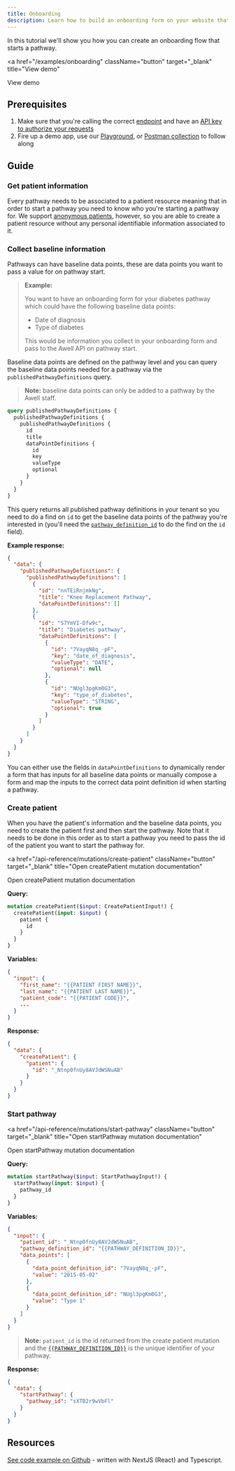 ```yaml
---
title: Onboarding
description: Learn how to build an onboarding form on your website that starts a pathway for a patient
---
```


In this tutorial we'll show you how you can create an onboarding flow that starts a pathway.

<a
  href="/examples/onboarding"
  className="button"
  target="_blank"
  title="View demo"
>
  View demo
</a>

## Prerequisites

1. Make sure that you're calling the correct [endpoint](/api-reference/overview/endpoints) and have an [API key to authorize your requests](/api-reference/overview/authorization)
2. Fire up a demo app, use our [Playground](/api-reference/overview/playground), or [Postman collection](https://documenter.getpostman.com/view/19166134/UVXnGEJb) to follow along

## Guide

### Get patient information

Every pathway needs to be associated to a patient resource meaning that in order to start a pathway you need to know who you're starting a pathway for. We support [anonymous patients](/api-reference/mutations/create-patient#support-for-anonymous-patients), however, so you are able to create a patient resource without any personal identifiable information associated to it.

### Collect baseline information

Pathways can have baseline data points, these are data points you want to pass a value for on pathway start.

> **Example:**
>
> You want to have an onboarding form for your diabetes pathway which could have the following baseline data points:
>
> - Date of diagnosis
> - Type of diabetes
>
> This would be information you collect in your onboarding form and pass to the Awell API on pathway start.

Baseline data points are defined on the pathway level and you can query the baseline data points needed for a pathway via the `publishedPathwayDefinitions` query.

> **Note:** baseline data points can only be added to a pathway by the Awell staff.

```graphql
query publishedPathwayDefinitions {
  publishedPathwayDefinitions {
    publishedPathwayDefinitions {
      id
      title
      dataPointDefinitions {
        id
        key
        valueType
        optional
      }
    }
  }
}
```

This query returns all published pathway definitions in your tenant so you need to do a find on `id` to get the baseline data points of the pathway you're interested in (you'll need the [`pathway_definition_id`](/docs/getting-started/concepts-and-terminology#pathway-definition-id) to do the find on the `id ` field).

**Example response:**

```json
{
  "data": {
    "publishedPathwayDefinitions": {
      "publishedPathwayDefinitions": [
        {
          "id": "nnTEiRnjmkNg",
          "title": "Knee Replacement Pathway",
          "dataPointDefinitions": []
        },
        {
          "id": "S7YmVI-Dfw9c",
          "title": "Diabetes pathway",
          "dataPointDefinitions": [
            {
              "id": "7VayqN8q_-pF",
              "key": "date_of_diagnosis",
              "valueType": "DATE",
              "optional": null
            },
            {
              "id": "NUgl3pgKm0G3",
              "key": "type_of_diabetes",
              "valueType": "STRING",
              "optional": true
            }
          ]
        }
      ]
    }
  }
}
```

You can either use the fields in `dataPointDefinitions` to dynamically render a form that has inputs for all baseline data points or manually compose a form and map the inputs to the correct data point definition id when starting a pathway.

### Create patient

When you have the patient's information and the baseline data points, you need to create the patient first and then start the pathway. Note that it needs to be done in this order as to start a pathway you need to pass the id of the patient you want to start the pathway for.

<a
  href="/api-reference/mutations/create-patient"
  className="button"
  target="_blank"
  title="Open createPatient mutation documentation"
>
  Open createPatient mutation documentation
</a>

**Query:**

```graphql
mutation createPatient($input: CreatePatientInput!) {
  createPatient(input: $input) {
    patient {
      id
    }
  }
}
```

**Variables:**

```json
{
  "input": {
    "first_name": "{{PATIENT FIRST NAME}}",
    "last_name": "{{PATIENT LAST NAME}}",
    "patient_code": "{{PATIENT CODE}}",
    ...
  }
}
```

**Response:**

```json
{
  "data": {
    "createPatient": {
      "patient": {
        "id": "_Ntnp0fnUy8AVJdWSNuAB"
      }
    }
  }
}
```

### Start pathway

<a
  href="/api-reference/mutations/start-pathway"
  className="button"
  target="_blank"
  title="Open startPathway mutation documentation"
>
  Open startPathway mutation documentation
</a>

**Query:**

```graphql
mutation startPathway($input: StartPathwayInput!) {
  startPathway(input: $input) {
    pathway_id
  }
}
```

**Variables:**

```json
{
  "input": {
    "patient_id": "_Ntnp0fnUy8AVJdWSNuAB",
    "pathway_definition_id": "{{PATHWAY_DEFINITION_ID}}",
    "data_points": [
      {
        "data_point_definition_id": "7VayqN8q_-pF",
        "value": "2015-05-02"
      },
      {
        "data_point_definition_id": "NUgl3pgKm0G3",
        "value": "Type 1"
      }
    ]
  }
}
```

> **Note:** `patient_id` is the id returned from the create patient mutation and the [`{{PATHWAY_DEFINITION_ID}}`]({{PATHWAY_DEFINITION_ID}}) is the unique identifier of your pathway.

**Response:**

```json
{
  "data": {
    "startPathway": {
      "pathway_id": "sXTB2r9wVbFl"
    }
  }
}
```

## Resources

[See code example on Github](https://github.com/nckhell/awell-developers/blob/main/pages/examples/onboarding/index.tsx) - written with NextJS (React) and Typescript.
